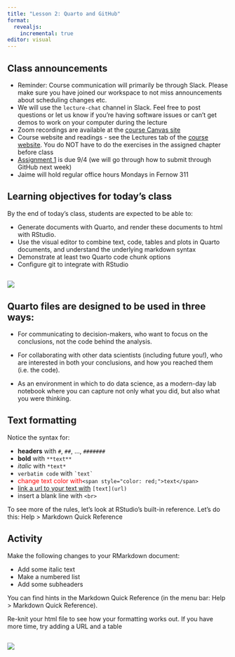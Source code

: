 ```yaml
---
title: "Lesson 2: Quarto and GitHub"
format:
  revealjs:
    incremental: true
editor: visual
---
```


## Class announcements

-   Reminder: Course communication will primarily be through Slack. Please make sure you have joined our workspace to not miss announcements about scheduling changes etc.
-   We will use the `lecture-chat` channel in Slack. Feel free to post questions or let us know if you're having software issues or can't get demos to work on your computer during the lecture
-   Zoom recordings are available at the [course Canvas site](https://canvas.cornell.edu/courses/76776)
-   Course website and readings - see the Lectures tab of the [course website](https://nt246.github.io/NTRES-6100-data-science/lesson2-rmarkdown-github.html). You do NOT have to do the exercises in the assigned chapter before class
-   [Assignment 1](https://github.com/nt246/NTRES-6100-data-science/blob/main/assignments/assignment_1.md) is due 9/4 (we will go through how to submit through GitHub next week)
-   Jaime will hold regular office hours Mondays in Fernow 311

## Learning objectives for today's class

By the end of today’s class, students are expected to be able to:

-   Generate documents with Quarto, and render these documents to html with RStudio.
-   Use the visual editor to combine text, code, tables and plots in Quarto documents, and understand the underlying markdown syntax
-   Demonstrate at least two Quarto code chunk options
-   Configure git to integrate with RStudio

## ![](images/clipboard-1603190774.png)

## Quarto files are designed to be used in three ways:

-   For communicating to decision-makers, who want to focus on the conclusions, not the code behind the analysis.

-   For collaborating with other data scientists (including future you!), who are interested in both your conclusions, and how you reached them (i.e. the code).

-   As an environment in which to do data science, as a modern-day lab notebook where you can capture not only what you did, but also what you were thinking.


## Text formatting

Notice the syntax for:

- **headers** with `#`, `##`, ..., `#######`
- **bold** with `**text**`
- *italic* with `*text*`
- `verbatim code` with `` `text` ``
- <span style="color: red;">change text color with</span>`<span style="color: red;">text</span>`
- [link a url to your text with](https://i.pinimg.com/originals/e8/a5/cd/e8a5cd9c5dbccfabcdeea5c4a16e5e10.png) `[text](url)`
- insert a blank line with `<br>`

To see more of the rules, let's look at RStudio's built-in reference. Let's do this: Help > Markdown Quick Reference


## Activity
Make the following changes to your RMarkdown document:

* Add some italic text
* Make a numbered list
* Add some subheaders

You can find hints in the Markdown Quick Reference (in the menu bar: Help > Markdown Quick Reference). 

Re-knit your html file to see how your formatting works out. If you have more time, try adding a URL and a table


## ![](images/clipboard-3610724621.png)


